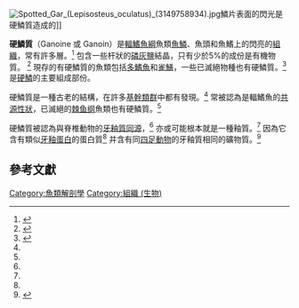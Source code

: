 [[File:Spotted_Gar_(Lepisosteus_oculatus)_(3149758934).jpg|thumb]]鱗片表面的閃光是硬鱗質造成的]]

'''硬鱗質'''（Ganoine 或 Ganoin）是[[輻鰭魚綱|輻鰭魚綱]]魚類[[魚鱗|魚鱗]]、魚頭和魚鰭上的閃亮的[[組織_(生物)|組織]]，常有許多層。<ref name="Zylberberg1997">{{cite journal|title=Immunodetection of amelogenin-like proteins in the ganoine of experimentally regenerating scales of Calamoichthys calabaricus, a primitive actinopterygian fish|pages=86–95|issn=0003-276X|journal=The Anatomical Record|volume=249|issue=1|date=1997-9|url=https://www.ncbi.nlm.nih.gov/pubmed/9294653|accessdate=2019-02-12|author=L. Zylberberg, J. Y. Sire, A. Nanci|pmid=9294653|archive-date=2019-06-03|archive-url=https://web.archive.org/web/20190603012833/https://www.ncbi.nlm.nih.gov/pubmed/9294653|dead-url=no}}</ref> 包含一些杆狀的[[磷灰石|磷灰鹽]]結晶，只有少於5%的成份是有機物質。 <ref name="Bruet2008">{{cite journal|url=http://www.nature.com/articles/nmat2231|pages=748–756|title=Materials design principles of ancient fish armour|journal=Nature Materials|volume=7|issue=9|issn=1476-4660|date=2008/09|language=En|accessdate=2018-04-02|doi=10.1038/nmat2231|author=Benjamin J. F. Bruet, Juha Song, Mary C. Boyce, Christine Ortiz|archive-date=2021-08-11|archive-url=https://web.archive.org/web/20210811024539/https://www.nature.com/articles/nmat2231|dead-url=no}}</ref> 現存的有硬鱗質的魚類包括[[多鰭魚|多鰭魚]]和[[雀鱔|雀鱔]]，一些已滅絕物種也有硬鱗質。<ref name="Richter1994">{{cite journal|url=http://linkinghub.elsevier.com/retrieve/pii/S0024408285700234|pages=173–212|title=A microstructural study of the ganoine tissue of selected lower vertebrates|journal=Zoological Journal of the Linnean Society|volume=114|issue=2|accessdate=2018-04-02|doi=10.1006/zjls.1995.0023|author=M Richter|archive-date=2018-06-04|archive-url=https://web.archive.org/web/20180604104744/https://linkinghub.elsevier.com/retrieve/pii/S0024408285700234|dead-url=no}}</ref> 是[[硬鱗|硬鱗]]的主要組成部份。

硬鱗質是一種古老的結構，在許多[[基幹類群|基幹類群]]中都有發現。<ref name="Richter1994"/> 常被認為是輻鰭魚的[[共源性狀|共源性狀]]，已滅絕的[[棘鱼纲|棘鱼纲]]魚類也有硬鱗質。<ref name="Richter1994"/>

硬鱗質被認為與脊椎動物的[[牙釉質|牙釉質]][[同源|同源]]，<ref name="Zylberberg1997"/> 亦或可能根本就是一種釉質。<ref name="Bruet2008"/> 因為它含有類似[[牙釉蛋白|牙釉蛋白]]的蛋白質<ref name="Zylberberg1997"/> 并含有同[[四足動物|四足動物]]的牙釉質相同的礦物質。<ref name="Ørvig1967">{{cite book|last=Ørvig|first=T.|title=Structural and Chemical Organization of Teeth|chapter= Phylogeny of tooth tissues: Evolution of some calcified tissues in early vertebrates.|year=1967|publisher=Academic Press|location=New York|pages=45–110}}</ref>

== 參考文獻 ==
{{reflist}}

{{diversity of fish}}

[[Category:魚類解剖學|Category:魚類解剖學]]
[[Category:組織_(生物)|Category:組織 (生物)]]